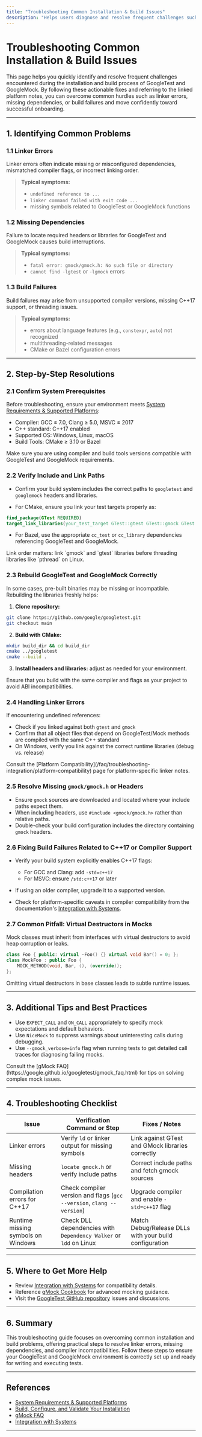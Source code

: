 ```yaml
---
title: "Troubleshooting Common Installation & Build Issues"
description: "Helps users diagnose and resolve frequent challenges such as linker errors, missing dependencies, or build failures. Provides actionable fixes, links to platform notes, and encourages successful onboarding."
---
```


# Troubleshooting Common Installation & Build Issues

This page helps you quickly identify and resolve frequent challenges encountered during the installation and build process of GoogleTest and GoogleMock. By following these actionable fixes and referring to the linked platform notes, you can overcome common hurdles such as linker errors, missing dependencies, or build failures and move confidently toward successful onboarding.

---

## 1. Identifying Common Problems

### 1.1 Linker Errors
Linker errors often indicate missing or misconfigured dependencies, mismatched compiler flags, or incorrect linking order.

> **Typical symptoms:**
> - `undefined reference to ...`
> - `linker command failed with exit code ...`
> - missing symbols related to GoogleTest or GoogleMock functions

### 1.2 Missing Dependencies
Failure to locate required headers or libraries for GoogleTest and GoogleMock causes build interruptions.

> **Typical symptoms:**
> - `fatal error: gmock/gmock.h: No such file or directory`
> - `cannot find -lgtest` or `-lgmock` errors

### 1.3 Build Failures
Build failures may arise from unsupported compiler versions, missing C++17 support, or threading issues.

> **Typical symptoms:**
> - errors about language features (e.g., `constexpr`, `auto`) not recognized
> - multithreading-related messages
> - CMake or Bazel configuration errors

---

## 2. Step-by-Step Resolutions

### 2.1 Confirm System Prerequisites
Before troubleshooting, ensure your environment meets [System Requirements & Supported Platforms](/getting-started/prerequisites-installation-setup/system-requirements-supported-platforms):

- Compiler: GCC ≥ 7.0, Clang ≥ 5.0, MSVC ≥ 2017
- C++ standard: C++17 enabled
- Supported OS: Windows, Linux, macOS
- Build Tools: CMake ≥ 3.10 or Bazel

<Check>
Make sure you are using compiler and build tools versions compatible with GoogleTest and GoogleMock requirements.
</Check>

### 2.2 Verify Include and Link Paths

- Confirm your build system includes the correct paths to `googletest` and `googlemock` headers and libraries.

- For CMake, ensure you link your test targets properly as:

```cmake
find_package(GTest REQUIRED)
target_link_libraries(your_test_target GTest::gtest GTest::gmock GTest::gmock_main pthread)
```

- For Bazel, use the appropriate `cc_test` or `cc_library` dependencies referencing GoogleTest and GoogleMock.

<Tip>
Link order matters: link `gmock` and `gtest` libraries before threading libraries like `pthread` on Linux.
</Tip>

### 2.3 Rebuild GoogleTest and GoogleMock Correctly

In some cases, pre-built binaries may be missing or incompatible. Rebuilding the libraries freshly helps:

1. **Clone repository:**

```bash
git clone https://github.com/google/googletest.git
git checkout main
```

2. **Build with CMake:**

```bash
mkdir build_dir && cd build_dir
cmake ../googletest
cmake --build .
```

3. **Install headers and libraries:** adjust as needed for your environment.

<Warning>
Ensure that you build with the same compiler and flags as your project to avoid ABI incompatibilities.
</Warning>

### 2.4 Handling Linker Errors

If encountering undefined references:

- Check if you linked against both `gtest` and `gmock`
- Confirm that all object files that depend on GoogleTest/Mock methods are compiled with the same C++ standard
- On Windows, verify you link against the correct runtime libraries (debug vs. release)

<Note>
Consult the [Platform Compatibility](/faq/troubleshooting-integration/platform-compatibility) page for platform-specific linker notes.
</Note>

### 2.5 Resolve Missing `gmock/gmock.h` or Headers

- Ensure `gmock` sources are downloaded and located where your include paths expect them.
- When including headers, use `#include <gmock/gmock.h>` rather than relative paths.
- Double-check your build configuration includes the directory containing `gmock` headers.

### 2.6 Fixing Build Failures Related to C++17 or Compiler Support

- Verify your build system explicitly enables C++17 flags:

  - For GCC and Clang: add `-std=c++17`
  - For MSVC: ensure `/std:c++17` or later

- If using an older compiler, upgrade it to a supported version.
- Check for platform-specific caveats in compiler compatibility from the documentation's [Integration with Systems](/overview/ecosystem-and-integrations/integration-with-systems).

### 2.7 Common Pitfall: Virtual Destructors in Mocks

Mock classes must inherit from interfaces with virtual destructors to avoid heap corruption or leaks.

```cpp
class Foo { public: virtual ~Foo() {} virtual void Bar() = 0; };
class MockFoo : public Foo {
    MOCK_METHOD(void, Bar, (), (override));
};
```

<Warning>
Omitting virtual destructors in base classes leads to subtle runtime issues.
</Warning>

---

## 3. Additional Tips and Best Practices

- Use `EXPECT_CALL` and `ON_CALL` appropriately to specify mock expectations and default behaviors.
- Use `NiceMock` to suppress warnings about uninteresting calls during debugging.
- Use `--gmock_verbose=info` flag when running tests to get detailed call traces for diagnosing failing mocks.

<Tip>
Consult the [gMock FAQ](https://google.github.io/googletest/gmock_faq.html) for tips on solving complex mock issues.
</Tip>

---

## 4. Troubleshooting Checklist

| Issue                     | Verification Command or Step                                  | Fixes / Notes                             |
|---------------------------|--------------------------------------------------------------|------------------------------------------|
| Linker errors             | Verify `ld` or linker output for missing symbols              | Link against GTest and GMock libraries correctly |
| Missing headers           | `locate gmock.h` or verify include paths                     | Correct include paths and fetch gmock sources           |
| Compilation errors for C++17  | Check compiler version and flags (`gcc --version`, `clang --version`) | Upgrade compiler and enable `-std=c++17` flag           |
| Runtime missing symbols on Windows | Check DLL dependencies with `Dependency Walker` or `ldd` on Linux | Match Debug/Release DLLs with your build configuration  |

---

## 5. Where to Get More Help

- Review [Integration with Systems](/overview/ecosystem-and-integrations/integration-with-systems) for compatibility details.
- Reference [gMock Cookbook](https://google.github.io/googletest/gmock_cook_book.html) for advanced mocking guidance.
- Visit the [GoogleTest GitHub repository](https://github.com/google/googletest) issues and discussions.

---

## 6. Summary

This troubleshooting guide focuses on overcoming common installation and build problems, offering practical steps to resolve linker errors, missing dependencies, and compiler incompatibilities. Follow these steps to ensure your GoogleTest and GoogleMock environment is correctly set up and ready for writing and executing tests.

---

## References

- [System Requirements & Supported Platforms](/getting-started/prerequisites-installation-setup/system-requirements-supported-platforms)
- [Build, Configure, and Validate Your Installation](/getting-started/prerequisites-installation-setup/build-configure-validate)
- [gMock FAQ](https://google.github.io/googletest/gmock_faq.html)
- [Integration with Systems](/overview/ecosystem-and-integrations/integration-with-systems)

---

<script type="application/ld+json">
{
  "@context": "https://schema.org",
  "@type": "TechArticle",
  "name": "Troubleshooting Common Installation & Build Issues",
  "description": "Step-by-step guide to diagnose and resolve frequent GoogleTest and GoogleMock build and installation errors.",
  "mainEntityOfPage": "/getting-started/first-test-debugging/troubleshooting-common-issues"
}
</script>
